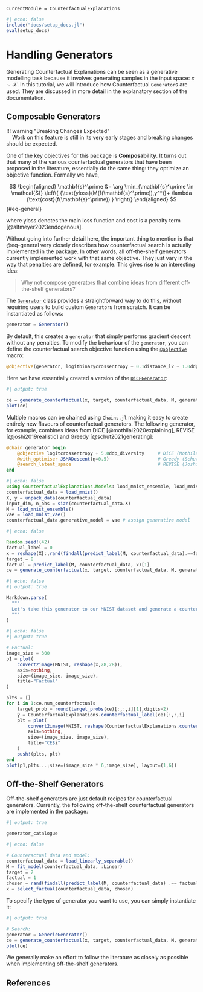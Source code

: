 ```@meta
CurrentModule = CounterfactualExplanations 
```

```julia
#| echo: false
include("docs/setup_docs.jl")
eval(setup_docs)
```

# Handling Generators

Generating Counterfactual Explanations can be seen as a generative modelling task because it involves generating samples in the input space: $x \sim \mathcal{X}$. In this tutorial, we will introduce how Counterfactual `Generator`s are used. They are discussed in more detail in the explanatory section of the documentation.

## Composable Generators 

| !!! warning \"Breaking Changes Expected\"
|     Work on this feature is still in its very early stages and breaking changes should be expected. 

One of the key objectives for this package is **Composability**. It turns out that many of the various counterfactual generators that have been proposed in the literature, essentially do the same thing: they optimize an objective function. Formally we have,

$$
\begin{aligned}
\mathbf{s}^\prime &= \arg \min_{\mathbf{s}^\prime \in \mathcal{S}} \left\{  {\text{yloss}(M(f(\mathbf{s}^\prime)),y^*)}+ \lambda {\text{cost}(f(\mathbf{s}^\prime)) }  \right\} 
\end{aligned} 
$$ {#eq-general}

where $\text{yloss}$ denotes the main loss function and $\text{cost}$ is a penalty term [@altmeyer2023endogenous]. 

Without going into further detail here, the important thing to mention is that @eq-general very closely describes how counterfactual search is actually implemented in the package. In other words, all off-the-shelf generators currently implemented work with that same objective. They just vary in the way that penalties are defined, for example. This gives rise to an interesting idea: 

> Why not compose generators that combine ideas from different off-the-shelf generators?

The [`Generator`](@ref) class provides a straightforward way to do this, without requiring users to build custom `Generator`s from scratch. It can be instantiated as follows:

```julia
generator = Generator()
```

By default, this creates a `generator` that simply performs gradient descent without any penalties. To modify the behaviour of the `generator`, you can define the counterfactual search objective function using the [`@objective`](@ref) macro:

```julia
@objective(generator, logitbinarycrossentropy + 0.1distance_l2 + 1.0ddp_diversity)
```

Here we have essentially created a version of the [`DiCEGenerator`](@ref):

```julia
#| output: true

ce = generate_counterfactual(x, target, counterfactual_data, M, generator; num_counterfactuals=5)
plot(ce)
```

Multiple macros can be chained using `Chains.jl` making it easy to create entirely new flavours of counterfactual generators. The following generator, for example, combines ideas from DiCE [@mothilal2020explaining], REVISE [@joshi2019realistic] and Greedy [@schut2021generating]:

```julia
@chain generator begin
    @objective logitcrossentropy + 5.0ddp_diversity     # DiCE (Mothilal et al. 2020)
    @with_optimiser JSMADescent(η=0.5)                  # Greedy (Schut et al. 2021)
    @search_latent_space                                # REVISE (Joshi et al. 2019)
end
```

```julia
#| echo: false
using CounterfactualExplanations.Models: load_mnist_ensemble, load_mnist_vae
counterfactual_data = load_mnist()
X, y = unpack_data(counterfactual_data)
input_dim, n_obs = size(counterfactual_data.X)
M = load_mnist_ensemble()
vae = load_mnist_vae()
counterfactual_data.generative_model = vae # assign generative model
```

```julia
#| echo: false

Random.seed!(42)
factual_label = 0
x = reshape(X[:,rand(findall(predict_label(M, counterfactual_data).==factual_label))],input_dim,1)
target = 8
factual = predict_label(M, counterfactual_data, x)[1]
ce = generate_counterfactual(x, target, counterfactual_data, M, generator; num_counterfactuals=5)
```

```julia
#| echo: false
#| output: true

Markdown.parse(
  """
  Let's take this generator to our MNIST dataset and generate a counterfactual explanation for turning a $(factual) into a $(target). 
  """
)
```

```julia
#| echo: false
#| output: true

# Factual:
image_size = 300
p1 = plot(
    convert2image(MNIST, reshape(x,28,28)),
    axis=nothing, 
    size=(image_size, image_size),
    title="Factual"
)

plts = []
for i in 1:ce.num_counterfactuals
    target_prob = round(target_probs(ce)[:,:,i][1],digits=2)
    ŷ = CounterfactualExplanations.counterfactual_label(ce)[:,:,i]
    plt = plot(
        convert2image(MNIST, reshape(CounterfactualExplanations.counterfactual(ce)[:,:,i],28,28)),
        axis=nothing, 
        size=(image_size, image_size),
        title="CE$i"
    )
    push!(plts, plt)
end
plot(p1,plts...;size=(image_size * 6,image_size), layout=(1,6))
```

## Off-the-Shelf Generators 

Off-the-shelf generators are just default recipes for counterfactual generators. Currently, the following off-the-shelf counterfactual generators are implemented in the package:

```julia
#| output: true

generator_catalogue
```

```julia
#| echo: false

# Counteractual data and model:
counterfactual_data = load_linearly_separable()
M = fit_model(counterfactual_data, :Linear)
target = 2
factual = 1
chosen = rand(findall(predict_label(M, counterfactual_data) .== factual))
x = select_factual(counterfactual_data, chosen)
```

To specify the type of generator you want to use, you can simply instantiate it:

```julia
#| output: true

# Search:
generator = GenericGenerator()
ce = generate_counterfactual(x, target, counterfactual_data, M, generator)
plot(ce)
```

We generally make an effort to follow the literature as closely as possible when implementing off-the-shelf generators. 

## References